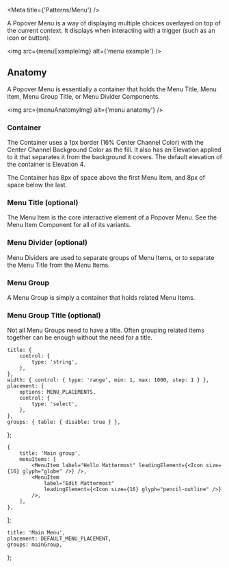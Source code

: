 

<Meta title={'Patterns/Menu'} />

<Title>Popover Menu</Title>

<Subtitle>
    A Popover Menu is a way of displaying multiple choices overlayed on top of the current context.
    It displays when interacting with a trigger (such as an icon or button).
</Subtitle>

<img src={menuExampleImg} alt={'menu example'} />

## Anatomy

A Popover Menu is essentially a container that holds the Menu Title, Menu Item, Menu Group Title, or Menu Divider Components.

<img src={menuAnatomyImg} alt={'menu anatomy'} />

### Container

The Container uses a 1px border (16% Center Channel Color) with the Center Channel Background Color as the fill.
It also has an Elevation applied to it that separates it from the background it covers. The default elevation of the container is Elevation 4.

The Container has 8px of space above the first Menu Item, and 8px of space below the last.

### Menu Title (optional)

The Menu Item is the core interactive element of a Popover Menu. See the Menu Item Component for all of its variants.

### Menu Divider (optional)

Menu Dividers are used to separate groups of Menu Items, or to separate the Menu Title from the Menu Items.

### Menu Group

A Menu Group is simply a container that holds related Menu Items.

### Menu Group Title (optional)

Not all Menu Groups need to have a title. Often grouping related items together can be enough without the need for a title.

    title: {
        control: {
            type: 'string',
        },
    },
    width: { control: { type: 'range', min: 1, max: 1000, step: 1 } },
    placement: {
        options: MENU_PLACEMENTS,
        control: {
            type: 'select',
        },
    },
    groups: { table: { disable: true } },
};

    {
        title: 'Main group',
        menuItems: [
            <MenuItem label="Hello Mattermost" leadingElement={<Icon size={16} glyph="globe" />} />,
            <MenuItem
                label="Edit Mattermost"
                leadingElement={<Icon size={16} glyph="pencil-outline" />}
            />,
        ],
    },
];

    title: 'Main Menu',
    placement: DEFAULT_MENU_PLACEMENT,
    groups: mainGroup,
};

<ArgsTable of={Menu} />

<Canvas hidden>
    <Story name="default" args={menuArgs} argTypes={menuArgTypes}>
        {(args) => {
            const [isVisible, setIsVisible] = useState(false);
            const reference = useRef(null);
            function toggleVisible() {
                console.log('#### toggle visible');
                setIsVisible(!isVisible);
            }
            return (
                <>
                    <IconButton
                        icon={'menu'}
                        onClick={toggleVisible}
                        ref={reference}
                        toggled={isVisible}
                    />
                    <Menu {...args} trigger={reference} isVisible={isVisible} hasSubmenu={false} />
                </>
            );
        }}
    </Story>
    <Story name="submenu" args={menuArgs} argTypes={menuArgTypes}>
        {(args) => {
            const [isMenuVisible, setMenuVisible] = useState(false);
            const [isSubMenuVisible, setSubMenuVisible] = useState(false);
            const buttonReference = useRef(null);
            const menuItemReference = useRef(null);
            const isMobile = useDeviceDetect();
            function toggleMenu() {
                console.log('#### toggle menu');
                setMenuVisible(!isMenuVisible);
            };
            function toggleSubmenu() {
                console.log('#### toggle submenu');
                setSubMenuVisible(!isSubMenuVisible);
            };
            const menuGroup = [
                {
                    menuItems: [
                        <MenuItem ref={menuItemReference} onMouseEnter={toggleSubmenu} label='Open Submenu' leadingElement={<Icon size={16} glyph='plus'/>} trailingElement={<Icon size={16} glyph='chevron-right'/>}/>,
                        <MenuItem label='Leave Mattermost' leadingElement={<Icon size={16} glyph='sort-alphabetical-ascending'/>}/>,
                        <MenuItem label='Open Mattermost' leadingElement={<Icon size={16} glyph='account-multiple-outline'/>}/>,
                    ]
                },
            ];
            const submenuGroup = [
                {
                    menuItems: [
                        <MenuItem label='Leave Mattermost' leadingElement={<Icon size={16} glyph='sort-alphabetical-ascending'/>}/>,
                        <MenuItem label='Open Mattermost' leadingElement={<Icon size={16} glyph='account-multiple-outline'/>}/>,
                    ]
                },
            ];
            return (
                    <>
                        <IconButton
                            icon={'menu'}
                            onClick={toggleMenu}
                            ref={buttonReference}
                            toggled={isMenuVisible}
                        />
                        <Menu {...args} onClickAway={() => setMenuVisible(false)} groups={menuGroup} trigger={buttonReference} isVisible={isMenuVisible} hasSubmenu={false} />
                        <Menu
                            {...args}
                            title={isMobile ? <MenuItem
                                                ref={menuItemReference}
                                                    onMouseEnter={toggleSubmenu}
                                                    label='Open Submenu'
                                                    leadingElement={<Icon size={16} glyph='chevron-left'/>}
                                                /> : undefined}
                            onClickAway={() => setSubMenuVisible(false)} 
                            trigger={menuItemReference}
                            isVisible={isSubMenuVisible}
                            groups={submenuGroup}
                            placement={'right'}
                        />
                </>
            );
        }}
    </Story>
</Canvas>
